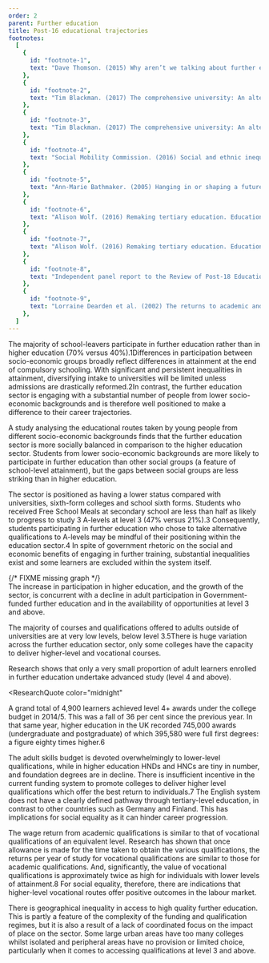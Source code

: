 ```yaml
---
order: 2
parent: Further education
title: Post-16 educational trajectories
footnotes:
  [
    {
      id: "footnote-1",
      text: "Dave Thomson. (2015) Why aren’t we talking about further education and social mobility? Education Data Lab.",
    },
    {
      id: "footnote-2",
      text: "Tim Blackman. (2017) The comprehensive university: An alternative to social stratification by academic selection. HEPI Occasional Paper 17. Tom Sperlinger, Josie McLellan and Richard Pettigrew. (2018) Who are universities for? Re-making higher education. Bristol University Press",
    },
    {
      id: "footnote-3",
      text: "Tim Blackman. (2017) The comprehensive university: An alternative to social stratification by academic selection. HEPI Occasional Paper 17. Tom Sperlinger, Josie McLellan and Richard Pettigrew. (2018) Who are universities for? Re-making higher education. Bristol University Press",
    },
    {
      id: "footnote-4",
      text: "Social Mobility Commission. (2016) Social and ethnic inequalities in choice available and choices made at age 16.",
    },
    {
      id: "footnote-5",
      text: "Ann-Marie Bathmaker. (2005) Hanging in or shaping a future: Defining a role for vocationally related learning in a ‘knowledge’ society. Journal of Education Policy. 20.",
    },
    {
      id: "footnote-6",
      text: "Alison Wolf. (2016) Remaking tertiary education. Education Policy Institute.",
    },
    {
      id: "footnote-7",
      text: "Alison Wolf. (2016) Remaking tertiary education. Education Policy Institute, p.19.",
    },
    {
      id: "footnote-8",
      text: "Independent panel report to the Review of Post-18 Education and Funding. (2019).",
    },
    {
      id: "footnote-9",
      text: "Lorraine Dearden et al. (2002) The returns to academic and vocational qualifications in Britain. Bulletin of Economic Research. 54:3.",
    },
  ]
---
```


The majority of school-leavers participate in further education rather than in
higher education (70% versus 40%).<FootnoteLink
linkId="footnote-1">1</FootnoteLink>Differences in participation between
socio-economic groups broadly reflect differences in attainment at the end of
compulsory schooling. With significant and persistent inequalities in
attainment, diversifying intake to universities will be limited unless
admissions are drastically reformed.<FootnoteLink
linkId="footnote-2">2</FootnoteLink>In contrast, the further education sector is
engaging with a substantial number of people from lower socio-economic
backgrounds and is therefore well positioned to make a difference to their
career trajectories.

<ResearchImage
  objectPosition="right"
  imageName="post-16-educational-trajectories-1.jpg"
/>

A study analysing the educational routes taken by young people from different
socio-economic backgrounds finds that the further education sector is more
socially balanced in comparison to the higher education sector. Students from
lower socio-economic backgrounds are more likely to participate in further
education than other social groups (a feature of school-level attainment), but
the gaps between social groups are less striking than in higher education.

The sector is positioned as having a lower status compared with universities,
sixth-form colleges and school sixth forms. Students who received Free School
Meals at secondary school are less than half as likely to progress to study 3
A-levels at level 3 (47% versus 21%).<FootnoteLink
linkId="footnote-3">3</FootnoteLink> Consequently, students participating in
further education who chose to take alternative qualifications to A-levels may
be mindful of their positioning within the education sector.<FootnoteLink
linkId="footnote-4">4</FootnoteLink> In spite of government rhetoric on the
social and economic benefits of engaging in further training, substantial
inequalities exist and some learners are excluded within the system itself.

<div>
  {/* FIXME missing graph */}
</div>

<div>
The increase in participation in higher education, and the growth of the sector,
is concurrent with a decline in adult participation in Government-funded further
education and in the availability of opportunities at level 3 and above.

The majority of courses and qualifications offered to adults outside of
universities are at very low levels, below level 3.<FootnoteLink
linkId="footnote-5">5</FootnoteLink>There is huge variation across the further
education sector, only some colleges have the capacity to deliver higher-level
and vocational courses.

Research shows that only a very small proportion of adult learners enrolled in
further education undertake advanced study (level 4 and above).

</div>


<ResearchQuote
  color="midnight"
>
  A grand total of 4,900 learners achieved level 4+ awards under the college
  budget in 2014/5. This was a fall of 36 per cent since the previous year. In
  that same year, higher education in the UK recorded 745,000 awards
  (undergraduate and postgraduate) of which 395,580 were full first degrees: a
  figure eighty times higher.<FootnoteLink linkId="footnote-6">6</FootnoteLink>
</ResearchQuote>

<ResearchImage imageName="post-16-educational-trajectories-2.jpg" />

The adult skills budget is devoted overwhelmingly to lower-level qualifications,
while in higher education HNDs and HNCs are tiny in number, and foundation
degrees are in decline. There is insufficient incentive in the current funding
system to promote colleges to deliver higher level qualifications which offer
the best return to individuals.<FootnoteLink
linkId="footnote-7">7</FootnoteLink> The English system does not have a clearly
defined pathway through tertiary-level education, in contrast to other countries
such as Germany and Finland. This has implications for social equality as it can
hinder career progression.

The wage return from academic qualifications is similar to that of vocational
qualifications of an equivalent level. Research has shown that once allowance is
made for the time taken to obtain the various qualifications, the returns per
year of study for vocational qualifications are similar to those for academic
qualifications. And, significantly, the value of vocational qualifications is
approximately twice as high for individuals with lower levels of
attainment.<FootnoteLink linkId="footnote-8">8</FootnoteLink> For social
equality, therefore, there are indications that higher-level vocational routes
offer positive outcomes in the labour market.

There is geographical inequality in access to high quality further education.
This is partly a feature of the complexity of the funding and qualification
regimes, but it is also a result of a lack of coordinated focus on the impact of
place on the sector. Some large urban areas have too many colleges whilst
isolated and peripheral areas have no provision or limited choice, particularly
when it comes to accessing qualifications at level 3 and above.